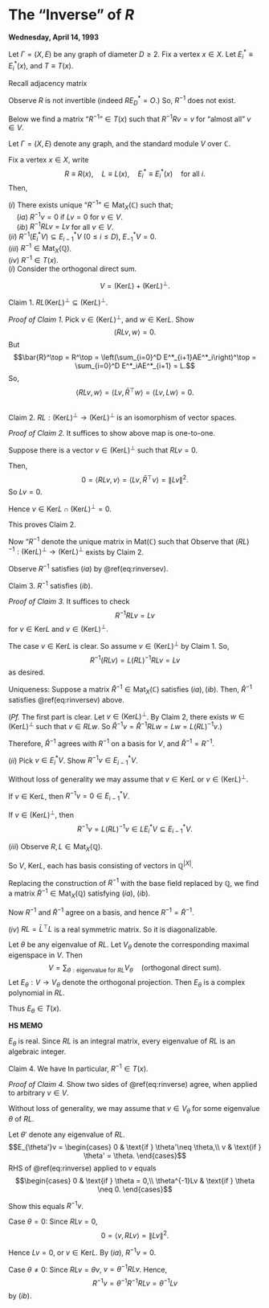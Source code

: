 # The "Inverse" of $R$ {#lec31}
**Wednesday, April 14, 1993** 

Let $\Gamma = (X, E)$ be any graph of diameter $D\geq 2$. Fix a vertex $x\in X$. Let $E^*_i\equiv E^*_i(x)$, and $T \equiv T(x)$.

Recall adjacency matrix
\begin{align}
A & = R + L + F\\
R & = \sum_{i=0}^D E^*_{i+1}AE^*_i,\\
L & = \sum_{i=0}^D E^*_{i-1}AE^*_i,\\
F & = \sum_{i=0}^D E^*_{i}AE^*_i.
\end{align}

Observe $R$ is not invertible (indeed $RE^*_D = O$.)
So, $R^{-1}$ does not exist.

Below we find a matrix "$R^{-1}$"$\in T(x)$ such that $R^{-1}Rv = v$ for "almost all" $v\in V$.

:::{.lemma #inverse-of-r}
Let $\Gamma = (X, E)$ denote any graph, and the standard module $V$ over $\mathbb{C}$.

Fix a vertex $x\in X$, write
$$R\equiv R(x), \quad L \equiv L(x), \quad E^*_i\equiv E^*_i(x) \quad \text{for all }i.$$
Then,

| $(i)$ There exists unique "$R^{-1}$"$\in \mathrm{Mat}_X(\mathbb{C})$ such that;

| $\quad (ia)$ $R^{-1}v = 0$ if $Lv = 0$ for $v\in V$.

| $\quad (ib)$ $R^{-1}RLv = Lv$ for all $v\in V$.

| $(ii)$ $R^{-1}(E^*_iV)\subseteq E^*_{i-1}V$ $(0\leq i\leq D)$, $E^*_{-1}V = 0$.

| $(iii)$ $R^{-1}\in \mathrm{Mat}_X(\mathbb{Q})$.

| $(iv)$ $R^{-1}\in T(x)$.
:::

:::{.proof}
| $(i)$ Consider the orthogonal direct sum.
$$V = (\mathrm{Ker}L) + (\mathrm{Ker}L)^\bot.$$

Claim 1. $RL(\mathrm{Ker}L)^\bot \subseteq (\mathrm{Ker}L)^\bot$.

_Proof of Claim 1._ 
Pick $v\in (\mathrm{Ker}L)^\bot$, and $w\in \mathrm{Ker}L$. Show
$$\langle RLv, w\rangle = 0.$$
But 
$$\bar{R}^\top = R^\top = \left(\sum_{i=0}^D E^*_{i+1}AE^*_i\right)^\top = \sum_{i=0}^D E^*_iAE^*_{i+1} = L.$$
So,
$$\langle RLv, w\rangle = \langle Lv, \bar{R}^\top w\rangle = \langle Lv, Lw\rangle = 0.$$

|
| Claim 2. $RL: (\mathrm{Ker}L)^\bot \to (\mathrm{Ker}L)^\bot$ is an isomorphism of vector spaces.

_Proof of Claim 2._
It suffices to show above map is one-to-one.

Suppose there is  a vector $v\in (\mathrm{Ker}L)^\bot$ such that $RLv = 0$.

Then,
$$0 = \langle RLv , v\rangle = \langle Lv, \bar{R}^\top v\rangle = \|Lv\|^2.$$
So $Lv = 0$.

Hence $v\in \mathrm{Ker}L \cap (\mathrm{Ker}L)^\bot = 0$.

This proves Claim 2.

Now "$R^{-1}$ denote the unique matrix in $\mathrm{Mat}(\mathbb{C})$ such that
\begin{equation}
R^{-1}v = \begin{cases}
0 & \text{if } v\in \mathrm{Ker}L \\
L(RL)^{-1}v & \text{if } v\in (\mathrm{Ker}L)^\bot.
\end{cases}(\#eq:rinversev)
\end{equation}
Observe that $(RL)^{-1}:(\mathrm{Ker}L)^\bot \to (\mathrm{Ker}L)^\bot$ exists by Claim 2.

Observe $R^{-1}$ satisfies $(ia)$ by \@ref(eq:rinversev).

Claim 3. $R^{-1}$ satisfies $(ib)$.

_Proof of Claim 3._
It suffices to check 
$$R^{-1}RLv = Lv$$
for $v\in \mathrm{Ker}L$ and $v\in (\mathrm{Ker}L)^\bot$.

The case $v\in \mathrm{Ker}L$ is clear. So assume $v\in (\mathrm{Ker}L)^\bot$ by Claim 1.
So,
$$R^{-1}(RLv) = L(RL)^{-1}RLv = Lv$$
as desired.

Uniqueness: 
Suppose a matrix $\hat{R}^{-1}\in \mathrm{Mat}_X(\mathbb{C})$ satisfies $(ia), (ib)$. Then, $\hat{R}^{-1}$ satisfies \@ref(eq:rinversev) above.

(_Pf._ The first part is clear. Let $v\in (\mathrm{Ker}L)^\bot$. By Claim 2, there exists $w\in (\mathrm{Ker}L)^\bot$ such that $v\in RLw$. So $\hat{R}^{-1}v = \hat{R}^{-1}RLw = Lw = L(RL)^{-1}v$.)

Therefore, $\hat{R}^{-1}$ agrees with $R^{-1}$ on a basis for $V$, and $\hat{R}^{-1} = R^{-1}$.


| $(ii)$ Pick $v\in E^*_iV$. Show $R^{-1}v\in E^*_{i-1}V$.
Without loss of generality we may assume that $v\in \mathrm{Ker}L$ or $v\in (\mathrm{Ker}L)^\bot$.

If $v\in \mathrm{Ker}L$, then $R^{-1}v = 0\in E^*_{i-1}V$.

If $v\in (\mathrm{Ker}L)^\bot$, then
$$R^{-1}v = L(RL)^{-1}v \in LE^*_iV \subseteq E^*_{i-1}V.$$

| $(iii)$ Observe $R, L\in \mathrm{Mat}_X(\mathbb{Q})$. 

So $V$, $\mathrm{Ker}L$, each has basis consisting of vectors in $\mathbb{Q}^{|X|}$.

Replacing the construction of $R^{-1}$ with the base field replaced by $\mathbb{Q}$, we find a matrix $\tilde{R}^{-1}\in \mathrm{Mat}_X(\mathbb{Q})$ satisfying $(ia)$, $(ib)$.

Now $R^{-1}$ and $\tilde{R}^{-1}$ agree on a basis, and hence $R^{-1} = \tilde{R}^{-1}$.

| $(iv)$ $RL = \bar{L}^\top L$ is a real symmetric matrix. So it is diagonalizable.

Let $\theta$ be any eigenvalue of $RL$. Let $V_\theta$ denote the corresponding maximal eigenspace in $V$.
Then
$$V = \sum_{\theta:\text{eigenvalue for }RL}V_\theta \quad (\text{orthogonal direct sum}).$$
Let $E_\theta: V\to V_\theta$ denote the orthogonal projection. Then $E_\theta$ is a complex polynomial in $RL$.

Thus $E_\theta\in T(x)$.

:::{.hs}
**HS MEMO**

$E_\theta$ is real. Since $RL$ is an integral matrix, every eigenvalue of $RL$ is an algebraic integer.
:::

Claim 4. We have
\begin{equation}
R^{-1} = \sum_{\theta: \text{eigenvalue of }RL}\theta^{-1}LE_\theta. (\#eq:rinverse)
\end{equation}
In particular, $R^{-1}\in T(x)$.

_Proof of Claim 4._
Show two sides of \@ref(eq:rinverse) agree, when applied to arbitrary $v\in V$.

Without loss of generality, we may assume that $v\in V_\theta$ for some eigenvalue $\theta$ of $RL$.

Let $\theta'$ denote any eigenvalue of $RL$.
$$E_{\theta'}v = \begin{cases} 0 & \text{if } \theta'\neq \theta,\\
v & \text{if } \theta' = \theta.
\end{cases}$$
$\mathrm{RHS}$ of  \@ref(eq:rinverse) applied to $v$ equals
$$\begin{cases} 0 & \text{if } \theta = 0,\\
\theta^{-1}Lv & \text{if } \theta \neq 0.
\end{cases}$$

Show this equals $R^{-1}v$.

Case $\theta = 0$:
Since $RLv = 0$, 
$$0 = \langle v, RLv\rangle = \|Lv\|^2.$$

Hence $Lv = 0$, or $v\in \mathrm{Ker}L$.
By $(ia)$, $R^{-1}v = 0$.

Case $\theta \neq 0$:
Since $RLv = \theta v$, $v = \theta^{-1}RLv$. Hence, 
$$R^{-1}v = \theta^{-1}R^{-1}RLv = \theta^{-1}Lv$$
by $(ib)$.
:::
